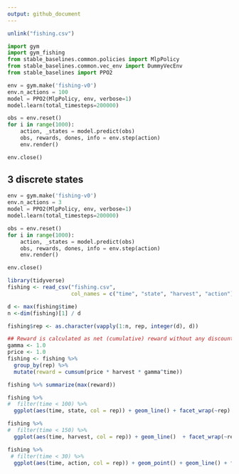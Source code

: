 ```yaml
---
output: github_document
---
```


```r
unlink("fishing.csv")
```

```python
import gym
import gym_fishing
from stable_baselines.common.policies import MlpPolicy
from stable_baselines.common.vec_env import DummyVecEnv
from stable_baselines import PPO2
```

```python
env = gym.make('fishing-v0')
env.n_actions = 100
model = PPO2(MlpPolicy, env, verbose=1)
model.learn(total_timesteps=200000)

obs = env.reset()
for i in range(1000):
    action, _states = model.predict(obs)
    obs, rewards, dones, info = env.step(action)
    env.render()

env.close()

```

## 3 discrete states

```python
env = gym.make('fishing-v0')
env.n_actions = 3
model = PPO2(MlpPolicy, env, verbose=1)
model.learn(total_timesteps=200000)

obs = env.reset()
for i in range(1000):
    action, _states = model.predict(obs)
    obs, rewards, dones, info = env.step(action)
    env.render()

env.close()

```



```r
library(tidyverse)
fishing <- read_csv("fishing.csv", 
                    col_names = c("time", "state", "harvest", "action"))

d <- max(fishing$time)
n <-dim(fishing)[1] / d

fishing$rep <- as.character(vapply(1:n, rep, integer(d), d))

## Reward is calculated as net (cumulative) reward without any discounting (gamma = 1)
gamma <- 1.0
price <- 1.0
fishing <- fishing %>% 
  group_by(rep) %>% 
  mutate(reward = cumsum(price * harvest * gamma^time))

fishing %>% summarize(max(reward))
```


```r
fishing %>% 
#  filter(time < 100) %>%
  ggplot(aes(time, state, col = rep)) + geom_line() + facet_wrap(~rep)

```

```r
fishing %>% 
#  filter(time < 150) %>%
  ggplot(aes(time, harvest, col = rep)) + geom_line()  + facet_wrap(~rep)

```

```r
fishing %>% 
 # filter(time < 30) %>%
  ggplot(aes(time, action, col = rep)) + geom_point() + geom_line() + facet_wrap(~rep)

```


